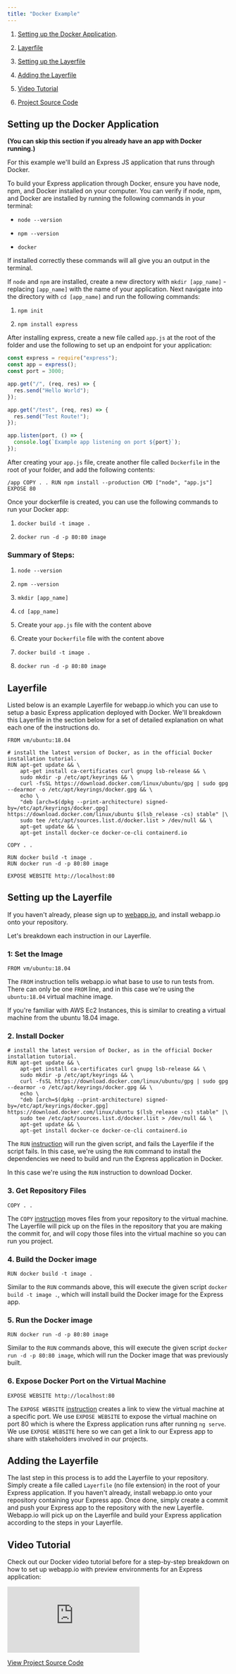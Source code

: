 ```yaml
---
title: "Docker Example"
---
```


1. [Setting up the Docker Application](./docker#setting-up-the-docker-application).

2. [Layerfile](./docker#layerfile)

3. [Setting up the Layerfile](./docker#setting-up-the-layerfile)

4. [Adding the Layerfile](./docker#adding-the-layerfile)

5. [Video Tutorial](./docker#video-tutorial)

6. [Project Source Code](https://github.com/joshuadsouza/webappio-docs-examples/tree/master/webappio-docker-example)

## Setting up the Docker Application

**(You can skip this section if you already have an app with Docker running.)**

For this example we'll build an Express JS application that runs through Docker.

To build your Express application through Docker, ensure you have node, npm, and
Docker installed on your computer. You can verify if node, npm, and Docker are
installed by running the following commands in your terminal:

- `node --version`

- `npm --version`

- `docker`

If installed correctly these commands will all give you an output in the
terminal.

If `node` and `npm` are installed, create a new directory with
`mkdir [app_name]` - replacing `[app_name]` with the name of your application.
Next navigate into the directory with `cd [app_name]` and run the following
commands:

1.  `npm init`

2.  `npm install express`

After installing express, create a new file called `app.js` at the root of the
folder and use the following to set up an endpoint for your application:

```javascript app.js
const express = require("express");
const app = express();
const port = 3000;

app.get("/", (req, res) => {
  res.send("Hello World");
});

app.get("/test", (req, res) => {
  res.send("Test Route!");
});

app.listen(port, () => {
  console.log(`Example app listening on port ${port}`);
});
```

After creating your `app.js` file, create another file called `Dockerfile` in
the root of your folder, and add the following contents:

```docker Dockerfile FROM node:12-alpine RUN apk add --no-cache python2 g++ make WORKDIR
/app COPY . . RUN npm install --production CMD ["node", "app.js"] EXPOSE 80
```


Once your dockerfile is created, you can use the following commands to run your Docker
app:

 1. `docker build -t image .`

 2. `docker run -d -p 80:80 image`

### Summary of Steps:

 1. `node --version`


 2. `npm --version`

 3. `mkdir [app_name]`

 4. `cd [app_name]`

 5. Create your `app.js` file with the content above

 6. Create your `Dockerfile` file with the content above

 7. `docker build -t image .`

 8. `docker run -d -p 80:80 image`

## Layerfile

Listed below is an example Layerfile for webapp.io which you can use to setup a
basic Express application deployed with Docker. We'll breakdown this Layerfile
in the section below for a set of detailed explanation on what each one of the
instructions do.

```docker Layerfile
FROM vm/ubuntu:18.04

# install the latest version of Docker, as in the official Docker installation tutorial.
RUN apt-get update && \
    apt-get install ca-certificates curl gnupg lsb-release && \
    sudo mkdir -p /etc/apt/keyrings && \
    curl -fsSL https://download.docker.com/linux/ubuntu/gpg | sudo gpg --dearmor -o /etc/apt/keyrings/docker.gpg && \
    echo \
    "deb [arch=$(dpkg --print-architecture) signed-by=/etc/apt/keyrings/docker.gpg] https://download.docker.com/linux/ubuntu $(lsb_release -cs) stable" |\
    sudo tee /etc/apt/sources.list.d/docker.list > /dev/null && \
    apt-get update && \
    apt-get install docker-ce docker-ce-cli containerd.io

COPY . .

RUN docker build -t image .
RUN docker run -d -p 80:80 image

EXPOSE WEBSITE http://localhost:80
```

## Setting up the Layerfile

If you haven't already, please sign up to [webapp.io](/sign-up), and install
webapp.io onto your repository.

Let's breakdown each instruction in our Layerfile.

### 1: Set the Image

`FROM vm/ubuntu:18.04`

The `FROM` instruction tells webapp.io what base to use to run tests from. There can only
be one `FROM` line, and in this case we're using the `ubuntu:18.04` virtual
machine image.

If you're familiar with AWS Ec2 Instances, this is similar to creating a virtual
machine from the ubuntu 18.04 image.

### 2. Install Docker

```Layerfile
# install the latest version of Docker, as in the official Docker installation tutorial.
RUN apt-get update && \
    apt-get install ca-certificates curl gnupg lsb-release && \
    sudo mkdir -p /etc/apt/keyrings && \
    curl -fsSL https://download.docker.com/linux/ubuntu/gpg | sudo gpg --dearmor -o /etc/apt/keyrings/docker.gpg && \
    echo \
    "deb [arch=$(dpkg --print-architecture) signed-by=/etc/apt/keyrings/docker.gpg] https://download.docker.com/linux/ubuntu $(lsb_release -cs) stable" |\
    sudo tee /etc/apt/sources.list.d/docker.list > /dev/null && \
    apt-get update && \
    apt-get install docker-ce docker-ce-cli containerd.io
```

The `RUN` [instruction](../layerfile-reference/run) will run the given script,
and fails the Layerfile if the script fails. In this case, we're using the `RUN`
command to install the dependencies we need to build and run the Express
application in Docker.

In this case we're using the `RUN` instruction to download Docker.

### 3. Get Repository Files

`COPY . .`

The `COPY` [instruction](../layerfile-reference/copy) moves files from your
repository to the virtual machine. The Layerfile will pick up on the files in
the repository that you are making the commit for, and will copy those files
into the virtual machine so you can run you project.

### 4. Build the Docker image

`RUN docker build -t image .`

Similar to the `RUN` commands above, this will execute the given script
`docker build -t image .`, which will install build the Docker image for the
Express app.

### 5. Run the Docker image

`RUN docker run -d -p 80:80 image`

Similar to the `RUN` commands above, this will execute the given script
`docker run -d -p 80:80 image`, which will run the Docker image that was
previously built.

### 6. Expose Docker Port on the Virtual Machine

`EXPOSE WEBSITE http://localhost:80`

The `EXPOSE WEBSITE` [instruction](../layerfile-reference/expose-website)
creates a link to view the virtual machine at a specific port. We use
`EXPOSE WEBSITE` to expose the virtual machine on port 80 which is where the
Express application runs after running `ng serve`. We use `EXPOSE WEBSITE` here
so we can get a link to our Express app to share with stakeholders involved in
our projects.

## Adding the Layerfile

The last step in this process is to add the Layerfile to your repository. Simply
create a file called `Layerfile` (no file extension) in the root of your Express
application. If you haven't already, install webapp.io onto your repository
containing your Express app. Once done, simply create a commit and push your
Express app to the repository with the new Layerfile. Webapp.io will pick up on
the Layerfile and build your Express application according to the steps in your
Layerfile.

## Video Tutorial

Check out our Docker video tutorial before for a step-by-step breakdown on how
to set up webapp.io with preview environments for an Express application:

<iframe
  src="https://www.youtube.com/embed/jCLm9iArXDI"
  title="webapp.io Docker example"
  frameborder="0"
  class="w-full h-96"
  allow="accelerometer; autoplay; clipboard-write; encrypted-media; gyroscope; picture-in-picture; fullscreen;"
></iframe>

[View Project Source Code](https://github.com/joshuadsouza/webappio-docs-examples/tree/master/webappio-docker-example)
